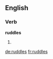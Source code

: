 ==English==

===Verb===
'''ruddles'''

# {{en-third-person singular of|ruddle}}

[[de:ruddles]]
[[fr:ruddles]]